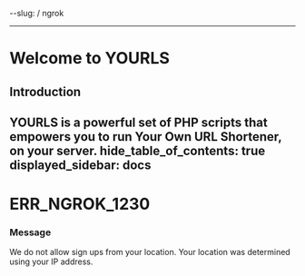 --slug: /
ngrok

---

# Welcome to YOURLS

## Introduction

**YOURLS** is a powerful set of PHP scripts that empowers you to run **Y**our **O**wn **URL** **S**hortener, on your server.
hide_table_of_contents: true
displayed_sidebar: docs
---


# ERR_NGROK_1230

### Message

We do not allow sign ups from your location. Your location was determined using your IP address.

<ErrorDetails error="err_ngrok_1230" />

